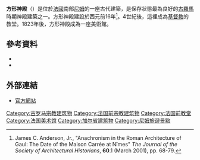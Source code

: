{{Infobox building
| name = Maison Carrée
| native_name=
| image = [[File:Maison_Carree_in_Nimes_(16).jpg|300px]]
| caption =西侧
| former_names =
| map_type            =France
| map_dot_label       = Maison Carrée
| alternate_names =
| building_type = [[古罗马神庙|古罗马神庙]]
| architectural_style = 
| location = [[法國|法國]][[尼姆|尼姆]]
| altitude =
| start_date =
| completion_date = ca. 2 AD
| inauguration_date =4-7 AD
| demolition_date =
| height = 17.1m
| diameter =
}}
'''方形神殿'''（{{lang-fr|Maison Carrée}}）是位於[[法國|法國]]南部[[尼姆|尼姆]]的一座古代建築，是保存狀態最為良好的[[古羅馬|古羅馬]]時期神殿建築之一。方形神殿建設於西元前16年<ref>James C. Anderson, Jr., "Anachronism in the Roman Architecture of Gaul: The Date of the Maison Carrée at Nîmes" ''The Journal of the Society of Architectural Historians'', '''60'''.1 (March 2001), pp. 68-79. </ref>。4世紀後，這裡成為[[基督教|基督教]]的教堂。1823年後，方形神殿成為一座美術館。

== 參考資料 ==
{{Reflist}}
* {{cite book | first=Mortimer | last=Wheeler | authorlink= | coauthors= | year=1964 | title=Roman Art and Architecture | edition= | publisher=Thames and Hudson | location= | isbn=0500200211 | pages=}}
* {{cite book|last=Stierlin|first= Henri |title=The Roman Empire: From the Etruscans to the Decline of the Roman Empire|publisher=Taschen|year= 2002}}

== 外部連結 ==
{{commons|Maison Carrée}}
* [http://www.arenes-nimes.com/en/nimes/ 官方網站] {{Wayback|url=http://www.arenes-nimes.com/en/nimes/ |date=20080308233349 }}

{{coord|43|50|18|N|4|21|22|E|type:landmark_region:FR|display=title}}

[[Category:古罗马宗教建筑物|Category:古罗马宗教建筑物]]
[[Category:法国前宗教建筑物|Category:法国前宗教建筑物]]
[[Category:法国前教堂|Category:法国前教堂]]
[[Category:法国美术馆|Category:法国美术馆]]
[[Category:加尔省建筑物|Category:加尔省建筑物]]
[[Category:尼姆旅遊景點|Category:尼姆旅遊景點]]